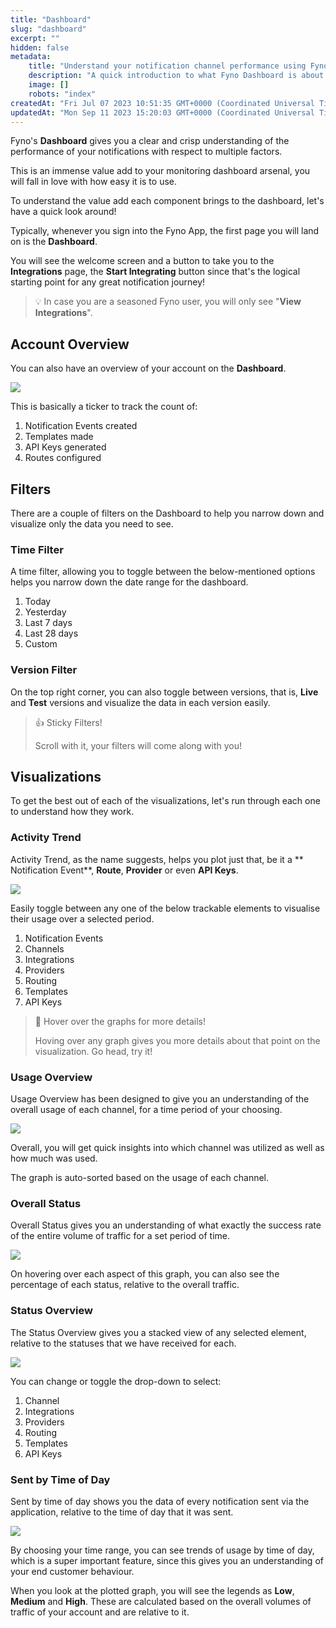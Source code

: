 ```yaml
---
title: "Dashboard"
slug: "dashboard"
excerpt: ""
hidden: false
metadata:
    title: "Understand your notification channel performance using Fyno's Dashboard | Help Document"
    description: "A quick introduction to what Fyno Dashboard is about and how to use it."
    image: []
    robots: "index"
createdAt: "Fri Jul 07 2023 10:51:35 GMT+0000 (Coordinated Universal Time)"
updatedAt: "Mon Sep 11 2023 15:20:03 GMT+0000 (Coordinated Universal Time)"
---
```


Fyno's **Dashboard** gives you a clear and crisp understanding of the performance of your notifications with respect to multiple factors.

This is an immense value add to your monitoring dashboard arsenal, you will fall in love with how easy it is to use.

To understand the value add each component brings to the dashboard, let's have a quick look around!

Typically, whenever you sign into the Fyno App, the first page you will land on is the **Dashboard**.

You will see the welcome screen and a button to take you to the **Integrations** page, the **Start Integrating** button since that's the logical starting point for any great notification journey!

> 💡 In case you are a seasoned Fyno user, you will only see "**View Integrations**".

## Account Overview

You can also have an overview of your account on the **Dashboard**.

![](/images/dashboard-1.png)

This is basically a ticker to track the count of:

1. Notification Events created
2. Templates made
3. API Keys generated
4. Routes configured

## Filters

There are a couple of filters on the Dashboard to help you narrow down and visualize only the data you need to see.

### Time Filter

A time filter, allowing you to toggle between the below-mentioned options helps you narrow down the date range for the dashboard.

1. Today
2. Yesterday
3. Last 7 days
4. Last 28 days
5. Custom

### Version Filter

On the top right corner, you can also toggle between versions, that is, **Live** and **Test** versions and visualize the data in each version easily.

> 👍 Sticky Filters!
>
> Scroll with it, your filters will come along with you!

## Visualizations

To get the best out of each of the visualizations, let's run through each one to understand how they work.

### Activity Trend

Activity Trend, as the name suggests, helps you plot just that, be it a ** Notification Event**, **Route**, **Provider** or even **API Keys**.

![](/images/dashboard-2.png)

Easily toggle between any one of the below trackable elements to visualise their usage over a selected period.

1. Notification Events
2. Channels
3. Integrations
4. Providers
5. Routing
6. Templates
7. API Keys

> 📘 Hover over the graphs for more details!
>
> Hoving over any graph gives you more details about that point on the visualization. Go head, try it!

### Usage Overview

Usage Overview has been designed to give you an understanding of the overall usage of each channel, for a time period of your choosing.

![](/images/dashboard-3.png)

Overall, you will get quick insights into which channel was utilized as well as how much was used.

The graph is auto-sorted based on the usage of each channel.

### Overall Status

Overall Status gives you an understanding of what exactly the success rate of the entire volume of traffic for a set period of time.

![](/images/dashboard-4.png)

On hovering over each aspect of this graph, you can also see the percentage of each status, relative to the overall traffic.

### Status Overview

The Status Overview gives you a stacked view of any selected element, relative to the statuses that we have received for each.

![](/images/dashboard-5.png)

You can change or toggle the drop-down to select:

1. Channel
2. Integrations
3. Providers
4. Routing
5. Templates
6. API Keys

### Sent by Time of Day

Sent by time of day shows you the data of every notification sent via the application, relative to the time of day that it was sent.

![](/images/dashboard-6.png)

By choosing your time range, you can see trends of usage by time of day, which is a super important feature, since this gives you an understanding of your end customer behaviour.

When you look at the plotted graph, you will see the legends as **Low**, **Medium** and **High**. These are calculated based on the overall volumes of traffic of your account and are relative to it.
